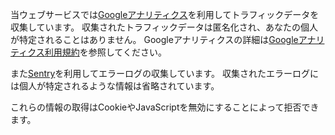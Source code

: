 

当ウェブサービスでは[Googleアナリティクス](https://developers.google.com/analytics/?hl=ja)を利用してトラフィックデータを収集しています。
収集されたトラフィックデータは匿名化され、あなたの個人が特定されることはありません。
Googleアナリティクスの詳細は[Googleアナリティクス利用規約](https://marketingplatform.google.com/about/analytics/terms/jp/)を参照してください。

また[Sentry](https://sentry.io/welcome/)を利用してエラーログの収集しています。
収集されたエラーログには個人が特定されるような情報は省略されています。

これらの情報の取得はCookieやJavaScriptを無効にすることによって拒否できます。

